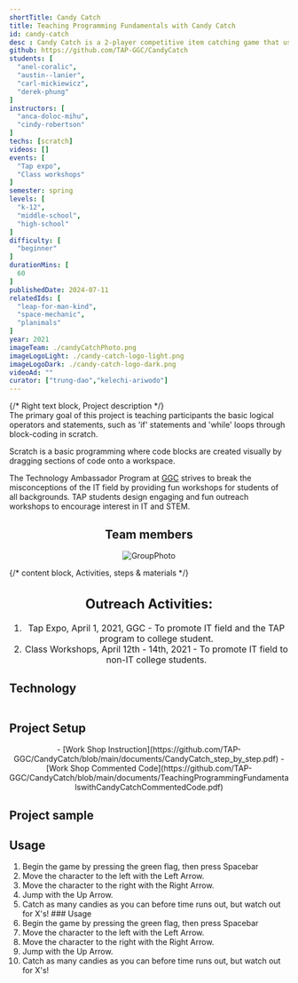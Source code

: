 ```yaml
---
shortTitle: Candy Catch
title: Teaching Programming Fundamentals with Candy Catch
id: candy-catch
desc : Candy Catch is a 2-player competitive item catching game that uses Scratch. Players will learn about 'if-then' and 'while' statements. The workshop strives to captivate students' interests toward the IT field by teaching them these basic programming concepts through a fun and interactive game development process.
github: https://github.com/TAP-GGC/CandyCatch
students: [
  "anel-coralic",
  "austin--lanier",
  "carl-mickiewicz",
  "derek-phung"
]
instructors: [
  "anca-doloc-mihu",
  "cindy-robertson"
] 
techs: [scratch]
videos: []
events: [
  "Tap expo",
  "Class workshops"
]
semester: spring
levels: [
  "k-12",
  "middle-school",
  "high-school"
] 
difficulty: [
  "beginner"
] 
durationMins: [
  60
]
publishedDate: 2024-07-11
relatedIds: [
  "leap-for-man-kind",
  "space-mechanic",
  "planimals"
]
year: 2021
imageTeam: ./candyCatchPhoto.png
imageLogoLight: ./candy-catch-logo-light.png
imageLogoDark: ./candy-catch-logo-dark.png
videoAd: ""
curator: ["trung-dao","kelechi-ariwodo"]
---
```






{/* Right text block, Project description */}	
The primary goal of this project is teaching participants the basic logical operators and statements, such as 'if' statements and 'while' loops through block-coding in scratch.

Scratch is a basic programming where code blocks are created visually by dragging sections of code onto a workspace.

The Technology Ambassador Program at [GGC](http://www.ggc.edu/tap) strives to break the misconceptions of the IT field by providing fun workshops for students of all backgrounds. TAP students design engaging and fun outreach workshops to encourage interest in IT and STEM.

 <div style="text-align:center;">

## Team members
<Image src={GroupPhoto} alt="GroupPhoto" />
</div>

 {/* content block, Activities, steps & materials */}
<div style="text-align: center ; justify-content: center; font-size: 1.125em;">

  ## Outreach Activities:
1. Tap Expo, April 1, 2021, GGC - To promote IT field and the TAP program to college student.
2. Class Workshops, April 12th - 14th, 2021 - To promote IT field to non-IT college students.
</div>

 ## Technology
  <div style='text-align:center; display: flex; justify-content: center; font-size: 1.25em;'>
  <Logo src= {ScratchLogo.src} alt="Scratch" link="https://scratch.mit.edu/" />
  </div>

## Project Setup
<div style='text-align:center; justify-content: center; font-size: 1em; top-margin: 50px; bottom-margin: 100px; ' >
- [Work Shop Instruction](https://github.com/TAP-GGC/CandyCatch/blob/main/documents/CandyCatch_step_by_step.pdf)
- [Work Shop Commented Code](https://github.com/TAP-GGC/CandyCatch/blob/main/documents/TeachingProgrammingFundamentalswithCandyCatchCommentedCode.pdf)
<Clip src="v-GUbj7DMEE" showIframe={true}/>
</div>

## Project sample
<div style="text-align:center;">
<Photo src={ScratchSample.src} alt="ScratchSample" caption="Scratch Code Sample" />
</div>

## Usage
1. Begin the game by pressing the green flag, then press Spacebar
2. Move the character to the left with the Left Arrow.
3. Move the character to the right with the Right Arrow.
4. Jump with the Up Arrow.
5. Catch as many candies as you can before time runs out, but watch out for X's! ### Usage
6. Begin the game by pressing the green flag, then press Spacebar
7. Move the character to the left with the Left Arrow.
8. Move the character to the right with the Right Arrow.
9. Jump with the Up Arrow.
10. Catch as many candies as you can before time runs out, but watch out for X's!
